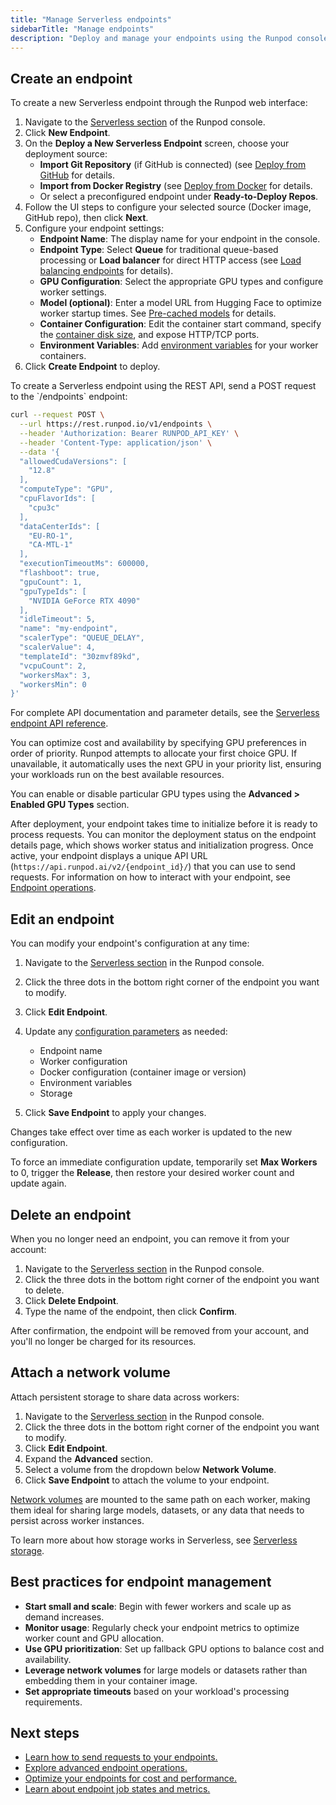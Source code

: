 ```yaml
---
title: "Manage Serverless endpoints"
sidebarTitle: "Manage endpoints"
description: "Deploy and manage your endpoints using the Runpod console or REST API."
---
```


## Create an endpoint

<Tabs>
<Tab title="Web">
To create a new Serverless endpoint through the Runpod web interface:

1. Navigate to the [Serverless section](https://www.console.runpod.io/serverless) of the Runpod console.
2. Click **New Endpoint**.
3. On the **Deploy a New Serverless Endpoint** screen, choose your deployment source:
   * **Import Git Repository** (if GitHub is connected) (see [Deploy from GitHub](/serverless/workers/github-integration) for details.
   * **Import from Docker Registry** (see [Deploy from Docker](/serverless/workers/deploy) for details.
   * Or select a preconfigured endpoint under **Ready-to-Deploy Repos**.
4. Follow the UI steps to configure your selected source (Docker image, GitHub repo), then click **Next**.
5. Configure your endpoint settings:
   * **Endpoint Name**: The display name for your endpoint in the console.
   * **Endpoint Type**: Select **Queue** for traditional queue-based processing or **Load balancer** for direct HTTP access (see [Load balancing endpoints](/serverless/load-balancing/overview) for details).
   * **GPU Configuration**: Select the appropriate GPU types and configure worker settings.
   * **Model (optional)**: Enter a model URL from Hugging Face to optimize worker startup times. See [Pre-cached models](/storage/model-caching) for details.
   * **Container Configuration**: Edit the container start command, specify the [container disk size](/serverless/storage/overview), and expose HTTP/TCP ports.
   * **Environment Variables**: Add [environment variables](/serverless/development/environment-variables) for your worker containers.
6. Click **Create Endpoint** to deploy.

</Tab>

<Tab title="REST API">
To create a Serverless endpoint using the REST API, send a POST request to the `/endpoints` endpoint:

```bash
curl --request POST \
  --url https://rest.runpod.io/v1/endpoints \
  --header 'Authorization: Bearer RUNPOD_API_KEY' \
  --header 'Content-Type: application/json' \
  --data '{
  "allowedCudaVersions": [
    "12.8"
  ],
  "computeType": "GPU",
  "cpuFlavorIds": [
    "cpu3c"
  ],
  "dataCenterIds": [
    "EU-RO-1",
    "CA-MTL-1"
  ],
  "executionTimeoutMs": 600000,
  "flashboot": true,
  "gpuCount": 1,
  "gpuTypeIds": [
    "NVIDIA GeForce RTX 4090"
  ],
  "idleTimeout": 5,
  "name": "my-endpoint",
  "scalerType": "QUEUE_DELAY",
  "scalerValue": 4,
  "templateId": "30zmvf89kd",
  "vcpuCount": 2,
  "workersMax": 3,
  "workersMin": 0
}'
```

For complete API documentation and parameter details, see the [Serverless endpoint API reference](/api-reference/endpoints/POST/endpoints).

</Tab>

</Tabs>

<Tip>

You can optimize cost and availability by specifying GPU preferences in order of priority. Runpod attempts to allocate your first choice GPU. If unavailable, it automatically uses the next GPU in your priority list, ensuring your workloads run on the best available resources.

You can enable or disable particular GPU types using the **Advanced > Enabled GPU Types** section.

</Tip>

After deployment, your endpoint takes time to initialize before it is ready to process requests. You can monitor the deployment status on the endpoint details page, which shows worker status and initialization progress. Once active, your endpoint displays a unique API URL (`https://api.runpod.ai/v2/{endpoint_id}/`) that you can use to send requests. For information on how to interact with your endpoint, see [Endpoint operations](/serverless/endpoints/operations).

## Edit an endpoint

You can modify your endpoint's configuration at any time:

1. Navigate to the [Serverless section](https://www.console.runpod.io/serverless) in the Runpod console.

2. Click the three dots in the bottom right corner of the endpoint you want to modify.

3. Click **Edit Endpoint**.

4. Update any [configuration parameters](/serverless/endpoints/endpoint-configurations) as needed:

   * Endpoint name
   * Worker configuration
   * Docker configuration (container image or version)
   * Environment variables
   * Storage

5. Click **Save Endpoint** to apply your changes.

Changes take effect over time as each worker is updated to the new configuration.

<Tip>

To force an immediate configuration update, temporarily set **Max Workers** to 0, trigger the **Release**, then restore your desired worker count and update again.

</Tip>

## Delete an endpoint

When you no longer need an endpoint, you can remove it from your account:

1. Navigate to the [Serverless section](https://www.console.runpod.io/serverless) in the Runpod console.
2. Click the three dots in the bottom right corner of the endpoint you want to delete.
3. Click **Delete Endpoint**.
4. Type the name of the endpoint, then click **Confirm**.

After confirmation, the endpoint will be removed from your account, and you'll no longer be charged for its resources.

## Attach a network volume

Attach persistent storage to share data across workers:

1. Navigate to the [Serverless section](https://www.console.runpod.io/serverless) in the Runpod console.
2. Click the three dots in the bottom right corner of the endpoint you want to modify.
3. Click **Edit Endpoint**.
4. Expand the **Advanced** section.
5. Select a volume from the dropdown below **Network Volume**.
6. Click **Save Endpoint** to attach the volume to your endpoint.

[Network volumes](/storage/network-volumes) are mounted to the same path on each worker, making them ideal for sharing large models, datasets, or any data that needs to persist across worker instances.

To learn more about how storage works in Serverless, see [Serverless storage](/serverless/storage/overview).

## Best practices for endpoint management

* **Start small and scale**: Begin with fewer workers and scale up as demand increases.
* **Monitor usage**: Regularly check your endpoint metrics to optimize worker count and GPU allocation.
* **Use GPU prioritization**: Set up fallback GPU options to balance cost and availability.
* **Leverage network volumes** for large models or datasets rather than embedding them in your container image.
* **Set appropriate timeouts** based on your workload's processing requirements.

## Next steps

* [Learn how to send requests to your endpoints.](/serverless/endpoints/send-requests)
* [Explore advanced endpoint operations.](/serverless/endpoints/operations)
* [Optimize your endpoints for cost and performance.](/serverless/endpoints/endpoint-configurations)
* [Learn about endpoint job states and metrics.](/serverless/endpoints/job-states)
